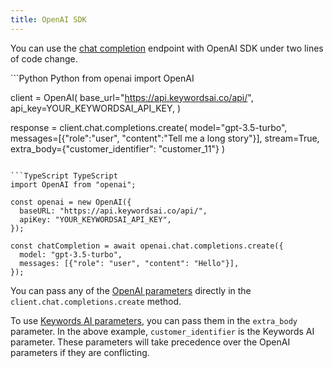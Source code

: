 ```yaml
---
title: OpenAI SDK
---
```


You can use the [chat completion](/api-endpoints/proxy-endpoints/chat-completions.mdx) endpoint with OpenAI SDK under two lines of code change.

<CodeGroup>
```Python Python
from openai import OpenAI


client = OpenAI(
    base_url="https://api.keywordsai.co/api/",
    api_key=YOUR_KEYWORDSAI_API_KEY,
)

response = client.chat.completions.create(
    model="gpt-3.5-turbo",
    messages=[{"role":"user", "content":"Tell me a long story"}],
    stream=True,
    extra_body={"customer_identifier": "customer_11"}
)
```

```TypeScript TypeScript
import OpenAI from "openai";

const openai = new OpenAI({
  baseURL: "https://api.keywordsai.co/api/",
  apiKey: "YOUR_KEYWORDSAI_API_KEY",
});

const chatCompletion = await openai.chat.completions.create({
  model: "gpt-3.5-turbo",
  messages: [{"role": "user", "content": "Hello"}],
});

```
</CodeGroup>


You can pass any of the [OpenAI parameters](/api-endpoints/proxy-endpoints/chat-completions#openai-parameters) directly in the `client.chat.completions.create` method. 

To use [Keywords AI parameters](/api-endpoints/proxy-endpoints/chat-completions#keywords-ai-parameters), you can pass them in the `extra_body` parameter. In the above example, `customer_identifier` is the Keywords AI parameter. These parameters will take precedence over the OpenAI parameters if they are conflicting.


